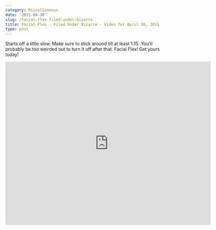 ```yaml
---
category: Miscellaneous
date: '2011-04-30'
slug: /facial-flex-filed-under-bizarre
title: Facial Flex - Filed Under Bizarre - Video for April 30, 2011
type: post
---
```



Starts off a little slow. Make sure to stick around till at least 1:15. You'll probably be too weirded out to turn it off after that. Facial Flex! Get yours today!


<div style="text-align:center"><iframe width="640" height="510" src="http://www.youtube.com/embed/etU_wtP5Pck?rel=0" frameborder="0"> </iframe></div>